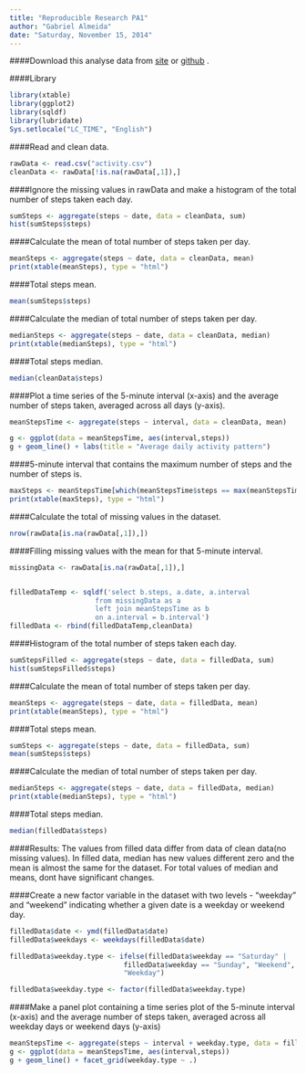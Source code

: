 ```yaml
---
title: "Reproducible Research PA1"
author: "Gabriel Almeida"
date: "Saturday, November 15, 2014"
---
```


####Download this analyse data from [site](https://d396qusza40orc.cloudfront.net/repdata%2Fdata%2Factivity.zip) or [github](https://github.com/ssirbill/RepData_PeerAssessment1) .

####Library
```r
library(xtable)
library(ggplot2)
library(sqldf)
library(lubridate)
Sys.setlocale("LC_TIME", "English")
```

####Read and clean data. 

```r
rawData <- read.csv("activity.csv")
cleanData <- rawData[!is.na(rawData[,1]),]
```

####Ignore the missing values in rawData and make a histogram of the total number of steps taken each day.

```r
sumSteps <- aggregate(steps ~ date, data = cleanData, sum)
hist(sumSteps$steps)
```

####Calculate the mean of total number of steps taken per day.

```r
meanSteps <- aggregate(steps ~ date, data = cleanData, mean)
print(xtable(meanSteps), type = "html")
```

####Total steps mean. 
```r
mean(sumSteps$steps)
```

####Calculate the median of total number of steps taken per day.

```r
medianSteps <- aggregate(steps ~ date, data = cleanData, median)
print(xtable(medianSteps), type = "html")
```

####Total steps median. 
```r
median(cleanData$steps)
```

####Plot a time series of the 5-minute interval (x-axis) and the average number of steps taken, averaged across all days (y-axis).

```r
meanStepsTime <- aggregate(steps ~ interval, data = cleanData, mean)

g <- ggplot(data = meanStepsTime, aes(interval,steps))
g + geom_line() + labs(title = "Average daily activity pattern")
```

####5-minute interval that contains the maximum number of steps and the number of steps is.

```r
maxSteps <- meanStepsTime[which(meanStepsTime$steps == max(meanStepsTime$steps)),]
print(xtable(maxSteps), type = "html")
```

####Calculate the total of missing values in the dataset.

```r
nrow(rawData[is.na(rawData[,1]),])
```

####Filling missing values with the mean for that 5-minute interval.

```r
missingData <- rawData[is.na(rawData[,1]),]


filledDataTemp <- sqldf('select b.steps, a.date, a.interval  
                     from missingData as a
                     left join meanStepsTime as b
	                 on a.interval = b.interval')
filledData <- rbind(filledDataTemp,cleanData)
```

####Histogram of the total number of steps taken each day.

```r
sumStepsFilled <- aggregate(steps ~ date, data = filledData, sum)
hist(sumStepsFilled$steps)
```

####Calculate the mean of total number of steps taken per day.

```r
meanSteps <- aggregate(steps ~ date, data = filledData, mean)
print(xtable(meanSteps), type = "html")
```

####Total steps mean. 
```r
sumSteps <- aggregate(steps ~ date, data = filledData, sum)
mean(sumSteps$steps)
```

####Calculate the median of total number of steps taken per day.

```r
medianSteps <- aggregate(steps ~ date, data = filledData, median)
print(xtable(medianSteps), type = "html")
```

####Total steps median. 
```r
median(filledData$steps)
```

####Results: 
The values from filled data differ from data of clean data(no missing values). In filled data, median has new values different zero and the mean is almost the same for the dataset.
For total values of median and means, dont have significant changes. 

####Create a new factor variable in the dataset with two levels - "weekday" and "weekend" indicating whether a given date is a weekday or weekend day.

```r
filledData$date <- ymd(filledData$date)
filledData$weekdays <- weekdays(filledData$date)

filledData$weekday.type <- ifelse(filledData$weekday == "Saturday" |
                            filledData$weekday == "Sunday", "Weekend", 
                            "Weekday")

filledData$weekday.type <- factor(filledData$weekday.type)
```

####Make a panel plot containing a time series plot of the 5-minute interval (x-axis) and the average number of steps taken, averaged across all weekday days or weekend days (y-axis)

```r
meanStepsTime <- aggregate(steps ~ interval + weekday.type, data = filledData, mean)
g <- ggplot(data = meanStepsTime, aes(interval,steps))
g + geom_line() + facet_grid(weekday.type ~ .)
```